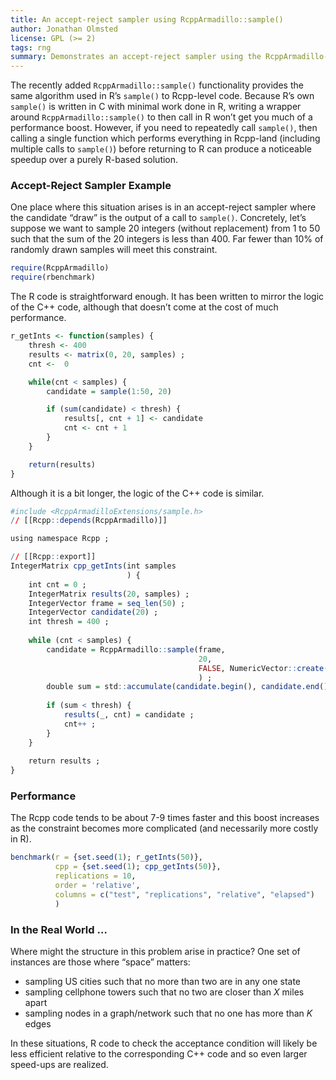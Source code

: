 ```yaml
---
title: An accept-reject sampler using RcppArmadillo::sample()
author: Jonathan Olmsted
license: GPL (>= 2)
tags: rng
summary: Demonstrates an accept-reject sampler using the RcppArmadillo-based `sample()` implementation
---
```


The recently added `RcppArmadillo::sample()` functionality provides the same
algorithm used in R's `sample()` to Rcpp-level code. Because R's own `sample()`
is written in C with minimal work done in R, writing a wrapper around
`RcppArmadillo::sample()` to then call in R won't get you much of a performance
boost. However, if you need to repeatedly call `sample()`, then calling a single
function which performs everything in Rcpp-land (including multiple calls to
`sample()`) before returning to R can produce a noticeable speedup over a purely
R-based solution.

### Accept-Reject Sampler Example

One place where this situation arises is in an accept-reject sampler where the
candidate "draw" is the output of a call to `sample()`. Concretely, let's
suppose we want to sample 20 integers (without replacement) from 1 to 50 such
that the sum of the 20 integers is less than 400. Far fewer than 10% of randomly
drawn samples will meet this constraint.

```r
require(RcppArmadillo)
require(rbenchmark)
```

The R code is straightforward enough. It has been written to mirror the logic of
the C++ code, although that doesn't come at the cost of much performance.



```r
r_getInts <- function(samples) {
    thresh <- 400
    results <- matrix(0, 20, samples) ;
    cnt <-  0

    while(cnt < samples) {
        candidate = sample(1:50, 20)

        if (sum(candidate) < thresh) {
            results[, cnt + 1] <- candidate
            cnt <- cnt + 1
        }
    }

    return(results)
}
```

Although it is a bit longer, the logic of the C++ code is similar.

```r
#include <RcppArmadilloExtensions/sample.h>
// [[Rcpp::depends(RcppArmadillo)]]

using namespace Rcpp ;

// [[Rcpp::export]]
IntegerMatrix cpp_getInts(int samples
                          ) {
    int cnt = 0 ;
    IntegerMatrix results(20, samples) ;
    IntegerVector frame = seq_len(50) ;
    IntegerVector candidate(20) ;
    int thresh = 400 ;
  
    while (cnt < samples) {
        candidate = RcppArmadillo::sample(frame, 
                                          20, 
                                          FALSE, NumericVector::create()
                                          ) ;
        double sum = std::accumulate(candidate.begin(), candidate.end(), 0.0) ;
    
        if (sum < thresh) {
            results(_, cnt) = candidate ;
            cnt++ ;
        }
    }
  
    return results ;
}
```

### Performance

The Rcpp code tends to be about 7-9 times faster and this boost increases as the
constraint becomes more complicated (and necessarily more costly in R).

```r
benchmark(r = {set.seed(1); r_getInts(50)},
          cpp = {set.seed(1); cpp_getInts(50)},
          replications = 10,
          order = 'relative',
          columns = c("test", "replications", "relative", "elapsed")
          ) 
```



### In the Real World ...

Where might the structure in this problem arise in practice? One set of
instances are those where "space" matters:

- sampling US cities such that no more than two are in any one state
- sampling cellphone towers such that no two are closer than *X* miles apart
- sampling nodes in a graph/network such that no one has more than *K* edges


In these situations, R code to check the acceptance condition will likely be
less efficient relative to the corresponding C++ code and so even larger
speed-ups are realized.


